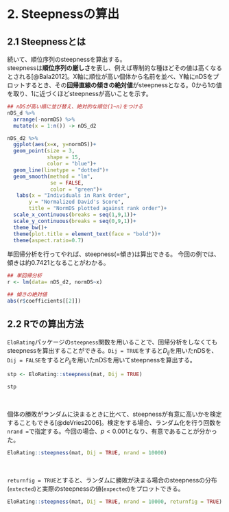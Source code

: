 # 2. Steepnessの算出  
## 2.1 Steepnessとは
続いて、順位序列のsteepnessを算出する。  
steepnessは**順位序列の厳しさ**を表し、例えば専制的な種ほどその値は高くなるとされる[@Bala2012]。X軸に順位が高い個体から名前を並べ、Y軸にnDSをプロットするとき、その**回帰直線の傾きの絶対値**がsteepnessとなる。0から1の値を取り、1に近づくほどsteepnessが高いことを示す。  

```r
## nDSが高い順に並び替え、絶対的な順位(1~n)をつける  
nDS_d %>% 
  arrange(-normDS) %>% 
  mutate(x = 1:n()) -> nDS_d2

nDS_d2 %>% 
  ggplot(aes(x=x, y=normDS))+
  geom_point(size = 3,
             shape = 15,
             color = "blue")+
  geom_line(linetype = "dotted")+
  geom_smooth(method = "lm",
              se = FALSE,
              color = "green")+
   labs(x = "Individuals in Rank Order",
       y = "Normalized David's Score",
       title = "NormDS plotted against rank order")+
  scale_x_continuous(breaks = seq(1,9,1))+
  scale_y_continuous(breaks = seq(0,9,1))+
  theme_bw()+
  theme(plot.title = element_text(face = "bold"))+
  theme(aspect.ratio=0.7)
```

単回帰分析を行ってやれば、steepness(=傾き)は算出できる。 
今回の例では、傾きは約0.7421となることがわかる。  
```r
## 単回帰分析  
r <- lm(data= nDS_d2, normDS~x)

## 傾きの絶対値    
abs(r$coefficients[[2]])
```

## 2.2 Rでの算出方法    
`EloRating`パッケージの`steepness`関数を用いることで、回帰分析をしなくてもsteepnessを算出することができる。`Dij = TRUE`をすると$D_{ij}$を用いたnDSを、`Dij = FALSE`をすると$P_{ij}$を用いたnDSを用いてsteepnessを算出する。  

```r
stp <- EloRating::steepness(mat, Dij = TRUE)

stp
```
<br/>  

個体の勝敗がランダムに決まるときに比べて、steepnessが有意に高いかを検定することもできる[@deVries2006]。検定をする場合、ランダム化を行う回数を`nrand =`で指定する。今回の場合、$p < 0.001$となり、有意であることが分かった。  

```r
EloRating::steepness(mat, Dij = TRUE, nrand = 10000)
```
<br/>  

`returnfig = TRUE`とすると、ランダムに勝敗が決まる場合のsteepnessの分布(`extected`)と実際のsteepnessの値(`expected`)をプロットできる。  
```r
EloRating::steepness(mat, Dij = TRUE, nrand = 10000, returnfig = TRUE)
```

